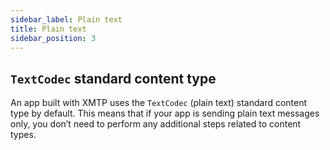 ```yaml
---
sidebar_label: Plain text
title: Plain text
sidebar_position: 3
---
```


## `TextCodec` standard content type

An app built with XMTP uses the `TextCodec` (plain text) standard content type by default. This means that if your app is sending plain text messages only, you don’t need to perform any additional steps related to content types.
